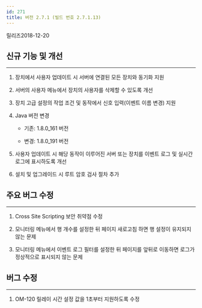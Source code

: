 ```yaml
---
id: 271
title: 버전 2.7.1 (빌드 번호 2.7.1.13)
---
```


릴리즈<Separator/>2018-12-20

## 신규 기능 및 개선

---

1. 장치에서 사용자 업데이트 시 서버에 연결된 모든 장치와 동기화 지원

1. 서버의 사용자 메뉴에서 장치의 사용자를 삭제할 수 있도록 개선

1. 장치 고급 설정의 작업 조건 및 동작에서 신호 입력(이벤트 이름 변경) 지원

1. Java 버전 변경

    * 기존: 1.8.0_161 버전

    * 변경: 1.8.0_191 버전

1. 사용자 업데이트 시 해당 동작이 이루어진 서버 또는 장치를 이벤트 로그 및 실시간 로그에 표시하도록 개선

1. 설치 및 업그레이드 시 루트 암호 검사 절차 추가

## 주요 버그 수정

---

1. Cross Site Scripting 보안 취약점 수정

1. 모니터링 메뉴에서 행 개수를 설정한 뒤 페이지 새로고침 하면 행 설정이 유지되지 않는 문제

1. 모니터링 메뉴에서 이벤트 로그 필터를 설정한 뒤 페이지를 앞뒤로 이동하면 로그가 정상적으로 표시되지 않는 문제

## 버그 수정

---

1. OM-120 릴레이 시간 설정 값을 1초부터 지원하도록 수정